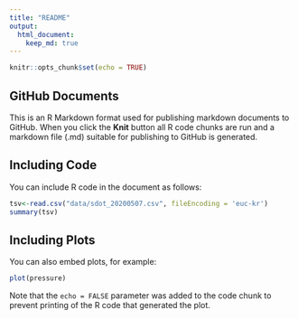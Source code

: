```yaml
---
title: "README"
output: 
  html_document:
    keep_md: true
---
```



```r

knitr::opts_chunk$set(echo = TRUE)
```

## GitHub Documents

This is an R Markdown format used for publishing markdown documents to GitHub. When you click the **Knit** button all R code chunks are run and a markdown file (.md) suitable for publishing to GitHub is generated.

## Including Code

You can include R code in the document as follows:

```r
tsv<-read.csv("data/sdot_20200507.csv", fileEncoding = 'euc-kr')
summary(tsv)
```

## Including Plots

You can also embed plots, for example:

```r
plot(pressure)
```

Note that the `echo = FALSE` parameter was added to the code chunk to prevent printing of the R code that generated the plot.
